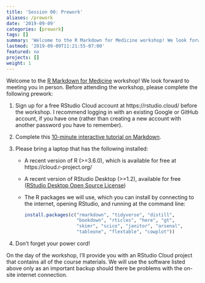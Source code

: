 ```yaml
---
title: 'Session 00: Prework'
aliases: /prework
date: '2019-09-09'
categories: [prework]
tags: []
summary: 'Welcome to the R Markdown for Medicine workshop! We look forward to meeting you in person. Here is all you need to do ahead of time.'
lastmod: '2019-09-09T11:21:55-07:00'
featured: no
projects: []
weight: 1
---
```


Welcome to the [R Markdown for Medicine](/) workshop! We look forward to meeting you in person. Before attending the workshop, please complete the following prework:

1. Sign up for a free RStudio Cloud account at https://rstudio.cloud/ before the workshop. I recommend logging in with an existing Google or GitHub account, if you have one (rather than creating a new account with another password you have to remember).

1. Complete this [10-minute interactive tutorial on Markdown](https://commonmark.org/help/tutorial/). 

1. Please bring a laptop that has the following installed:

    + A recent version of R (>=3.6.0), which is available for free at https://cloud.r-project.org/
    + A recent version of RStudio Desktop (>=1.2), available for free ([RStudio Desktop Open Source License](https://www.rstudio.com/products/rstudio/download/#download))
    + The R packages we will use, which you can install by connecting to the internet, opening RStudio, and running at the command line:

        ```r
        install.packages(c("rmarkdown", "tidyverse", "distill", 
                           "bookdown", "rticles", "here", "gt",
                           "skimr", "scico", "janitor", "arsenal",
                           "tableone", "flextable", "cowplot"))
        ```
    
1. Don't forget your power cord!

On the day of the workshop, I'll provide you with an RStudio Cloud project that contains all of the course materials. We will use the software listed above only as an important backup should there be problems with the on-site internet connection.


